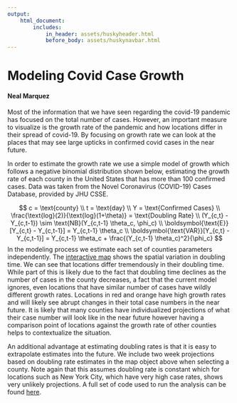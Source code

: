 ```yaml
---
output: 
    html_document:
        includes:
            in_header: assets/huskyheader.html
            before_body: assets/huskynavbar.html
---
```


# Modeling Covid Case Growth
#### Neal Marquez


Most of the information that we have seen regarding the covid-19 pandemic has focused on the total number of cases. However, an important measure to visualize is the growth rate of the pandemic and how locations differ in their spread of covid-19. By focusing on growth rate we can look at the places that may see large upticks in confirmed covid cases in the near future.

In order to estimate the growth rate we use a simple model of growth which follows
a negative binomial distribution shown below, estimating the growth rate of each county in the United States that has more than 100 confirmed cases. Data was taken from the Novel Coronavirus (COVID-19) Cases Database, provided by JHU CSSE.

$$
c = \text{county} \\
t = \text{day} \\
Y = \text{Confirmed Cases} \\
\frac{\text{log}(2)}{\text{log}(1+\theta)} = \text{Doubling Rate} \\
(Y_{c,t} - Y_{c,t-1}) \sim \text{NB}(Y_{c,t-1}  \theta_c, \phi_c) \\
\boldsymbol{\text{E}}[Y_{c,t} - Y_{c,t-1}] = Y_{c,t-1} \theta_c \\
\boldsymbol{\text{VAR}}[Y_{c,t} - Y_{c,t-1}] = Y_{c,t-1} \theta_c + \frac{(Y_{c,t-1} \theta_c)^2}{\phi_c}
$$
In the modeling process we estimate each set of counties parameters independently. The [interactive map](https://nmmarquez.twilightparadox.com/dt_map.html) shows the spatial variation in doubling time. We can see that locations differ tremendously in their doubling time. While part of this is likely due to the fact that doubling time declines as the number of cases in the county decreases, a fact that the current model ignores, even locations that have similar number of cases have wildly different growth rates. Locations in red and orange have high growth rates and will likely see abrupt changes in their total case numbers in the near future. It is likely that many counties have individualized projections of what their case number will look like in the near future however having a comparison point of locations against the growth rate of other counties helps to contextualize the situation.

An additional advantage at estimating doubling rates is that it is easy to extrapolate estimates into the future. We include two week projections based on doubling rate estimates in the map object above when selecting a county. Note again that this assumes doubling rate is constant which for locations such as New York City, which have very high case rates, shows very unlikely projections. A full set of code used to run the analysis can be found [here](https://github.com/nmmarquez/COVID-code/blob/master/admin2-map/00_covid_exp_growth.R).